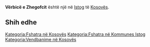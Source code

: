 {{Fshat në 
 | Emri                = Vërbicë e Zhegofcit
 | EmriAlt                = 
 | NAME_SHORT_FORM=      
 | NAME_GENERIC=      
 | NAME_SORT_NAME_RO=      VERBICEEZHEGOFCIT
 | FULL_NAME_RO = Vërbicë e Zhegofcit
 | FULL_NAME_ND_RO=Verbice e Zhegofcit
 | SORT_NAME_RG=VERBICEEZHEGOFCIT
 | FULL_NAME_RG=Vërbicë e Zhegofcit
 | FULL_NAME_ND_RG=Verbice e Zhegofcit
 | SRP_NAME_SHORT_FORM=      
 | SRP_NAME_GENERIC=      
 | SRP_NAME_SORT_NAME_RO=      
 | SRP_FULL_NAME_RO = 
 | SRP_FULL_NAME_ND_RO=
 | SRP_SORT_NAME_RG=
 | SRP_FULL_NAME_RG=
 | SRP_FULL_NAME_ND_RG=
 | Emri (Rasa dhanore) = 
 | Figura              = 
 | Shteti              = Kosovo
 | Komuna              = Istog
 | Kodi postar         = 
 | Sipërfaqja          = 

 | Popullsia           = 

 | Regj. i popullsisë  = 
 | Dend. e popullsisë  = 
 | Faqja zyrtare       = 
 <!--- Koordinatat ----> 
 | Gjerësia            = 42.541667
 | Gjatësia            = 21.318889
 | Lartësia            = 
}}
'''Vërbicë e Zhegofcit''' është një [[]] në [[Istog]] të [[Kosovës]].

<!-- == Gjeografia == -->
<!-- == Historia == -->
<!-- == Demografia == -->
== Shih edhe ==
{{Komuna Istog}}
{{Kosovo-Administrata-Cung}}

[[Kategoria:Fshatra në Kosovës]]
[[Kategoria:Fshatra në Kommunes Istog]]
[[Kategoria:Vendbanime në Kosovës]]